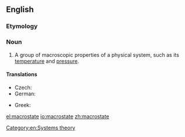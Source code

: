 ==English==
{{wikipedia|Microstate (statistical mechanics)}}

===Etymology===
{{prefix|macro|state|lang=en}}

===Noun===
{{en-noun}}

# {{label|en|physics}} A group of macroscopic properties of a physical system, such as its [[temperature]] and [[pressure]].

====Translations====
{{trans-top|group of properties}}
* Czech: {{t|cs|makrostav|m}}
* German: {{t|de|Makrozustand|m}}
{{trans-mid}}
* Greek: {{t+|el|μακροκατάσταση|f}}
{{trans-bottom}}

[[Category:en:Systems theory]]

[[el:macrostate]]
[[io:macrostate]]
[[zh:macrostate]]